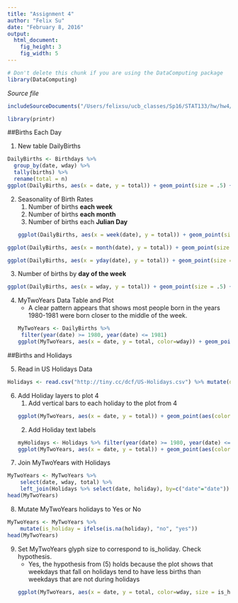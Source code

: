 ```yaml
---
title: "Assignment 4"
author: "Felix Su"
date: "February 8, 2016"
output: 
  html_document:
    fig_height: 3
    fig_width: 5
---
```

<!-- Don't edit in between this line and the one below -->
```r
# Don't delete this chunk if you are using the DataComputing package
library(DataComputing)
```
*Source file* 
```r
includeSourceDocuments("/Users/felixsu/ucb_classes/Sp16/STAT133/hw/hw4/Assignment-Four-Su.Rmd")
```
<!-- Don't edit the material above this line -->
```r
library(printr)
```

##Births Each Day

1. New table DailyBirths
```r
DailyBirths <- Birthdays %>%
  group_by(date, wday) %>%
  tally(births) %>%
  rename(total = n)
ggplot(DailyBirths, aes(x = date, y = total)) + geom_point(size = .5) + ggtitle("DailyBirths")
```

2. Seasonality of Birth Rates
    1) Number of births **each week**
    2) Number of births **each month**
    3) Number of births each **Julian Day**
```r
ggplot(DailyBirths, aes(x = week(date), y = total)) + geom_point(size = .5) + ggtitle("Number of Births Each Week")
```
    
```r
ggplot(DailyBirths, aes(x = month(date), y = total)) + geom_point(size = .5) + ggtitle("Number of Births Each Month")
```
    
```r
ggplot(DailyBirths, aes(x = yday(date), y = total)) + geom_point(size = .5) + ggtitle("Number of Births Each Julian Day") 
```

3. Number of births by **day of the week**
```r
ggplot(DailyBirths, aes(x = wday, y = total)) + geom_point(size = .5) + ggtitle("Number of Births by Weekday")
```

4. MyTwoYears Data Table and Plot
    + A clear pattern appears that shows most people born in the years 1980-1981 were born closer to the middle of the week.
```r
MyTwoYears <- DailyBirths %>%
    filter(year(date) >= 1980, year(date) <= 1981)
ggplot(MyTwoYears, aes(x = date, y = total, color=wday)) + geom_point() + ggtitle("Births during 1980 and 1981 (MyTwoYears)")
```

##Births and Holidays

5. Read in US Holidays Data
```r
Holidays <- read.csv("http://tiny.cc/dcf/US-Holidays.csv") %>% mutate(date = lubridate::dmy(date))
```
6. Add Holiday layers to plot 4
    1. Add vertical bars to each holiday to the plot from 4
```r
ggplot(MyTwoYears, aes(x = date, y = total)) + geom_point(aes(color=wday)) + geom_vline(data = Holidays, aes(xintercept = as.numeric(date), color = as.factor(wday(date, label=TRUE)))) + ggtitle("MyTwoYears with Holidays Marked by VLines")
```
    
    2. Add Holiday text labels
```r
myHolidays <- Holidays %>% filter(year(date) >= 1980, year(date) <= 1981)
ggplot(MyTwoYears, aes(x = date, y = total)) + geom_point(aes(color=wday)) + geom_vline(data = Holidays, aes(xintercept = as.numeric(date), color = as.factor(wday(date, label=TRUE)))) + geom_text(data = myHolidays, aes(x = date, y = 9000, label = holiday, angle = 80)) + ggtitle("MyTwoYears with Holidays Labeled")
```

7. Join MyTwoYears with Holidays
```r
MyTwoYears <- MyTwoYears %>%
    select(date, wday, total) %>%
    left_join(Holidays %>% select(date, holiday), by=c("date"="date"))
head(MyTwoYears)
```

8. Mutate MyTwoYears holidays to Yes or No
```r
MyTwoYears <- MyTwoYears %>%
    mutate(is_holiday = ifelse(is.na(holiday), "no", "yes"))
head(MyTwoYears)
```

9. Set MyTwoYears glyph size to correspond to is_holiday. Check hypothesis.
    + Yes, the hypothesis from (5) holds because the plot shows that weekdays that fall on holidays tend to have less births than weekdays that are not during holidays
```r
ggplot(MyTwoYears, aes(x = date, y = total, color=wday, size = is_holiday)) + geom_point() + ggtitle("MyTwoYears with Holidays Marked by Size")
```